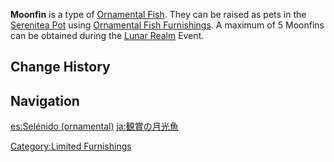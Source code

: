 {{About|the [[furnishing]]|the fish|Moonfin}}
{{Furnishing Infobox
|title          = Moonfin
|id             = 379019
|image          = Item Ornamental Moonfin.png
|category       = Ornamental Fish
|quality        = 4
|adeptal_energy = 
|load           = 
|description    = A valuable Ornamental Fish that may be kept as a pet in the [[Pool of Sapphire Grace]] and [[Shaded Clarity]].<br />A rare butterflyfish that emits light admits the pitch-dark ocean. They love to swim in schools, and when gathered together, they firm the image of a moon that has fallen into the sea, which is the origin of the "Lunar Leviathan" legend. This characteristic once attracted a great number of light-seeking creatures, and in some sense, also guided people who had descended into the darkness.
|event          = Lunar Realm
}}
'''Moonfin''' is a type of [[Ornamental Fish]]. They can be raised as pets in the [[Serenitea Pot]] using [[Ornamental Fish Furnishings]]. A maximum of 5 Moonfins can be obtained during the [[Lunar Realm]] Event.

==Change History==
{{Change History|2.1}}

==Navigation==
{{Furnishing Navbox/Subsystems|fish pond}}

[[Category:Limited Furnishings]]

[[es:Selénido (ornamental)]]
[[ja:観賞の月光魚]]